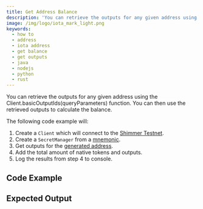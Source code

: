 ```yaml
---
title: Get Address Balance
description: 'You can retrieve the outputs for any given address using the Client.basicOutputIds(queryParameters) function. You can then use the retrieved outputs to calculate the balance.'
image: /img/logo/iota_mark_light.png
keywords:
  - how to
  - address
  - iota address
  - get balance
  - get outputs
  - java
  - nodejs
  - python
  - rust
---
```



You can retrieve the outputs for any given address using the Client.basicOutputIds(queryParameters) function.
You can then use the retrieved outputs to calculate the balance.

The following code example will:

1. Create a `Client` which will connect to the [Shimmer Testnet](https://api.testnet.shimmer.network).
2. Create a `SecretManager` from a [mnemonic](02_generate_mnemonic.mdx).
3. Get outputs for the [generated address](03_generate_addresses.mdx).
4. Add the total amount of native tokens and outputs.
5. Log the results from step 4 to console.

## Code Example

<Tabs groupId='language' queryString>
  <TabItem value='rust' label='Rust'>
    <RustCode />
  </TabItem>
  <TabItem value='typescript-node' label='Typescript (Node.js)'>
    <NodejsCode />
  </TabItem>
  <TabItem value='python' label='Python'>
    <PythonCode />
  </TabItem>
  <TabItem value='java' label='Java'>
    <JavaCode />
  </TabItem>
</Tabs>

## Expected Output

<Tabs groupId='language' queryString>
  <TabItem value='rust' label='Rust'>
    <RustOutput />
  </TabItem>
  <TabItem value='typescript-node' label='Typescript (Node.js)'>
    <NodejsOutput />
  </TabItem>
  <TabItem value='python' label='Python'>
    <PythonOutput />
  </TabItem>
  <TabItem value='java' label='Java'>
    <JavaOutput />
  </TabItem>
</Tabs>
